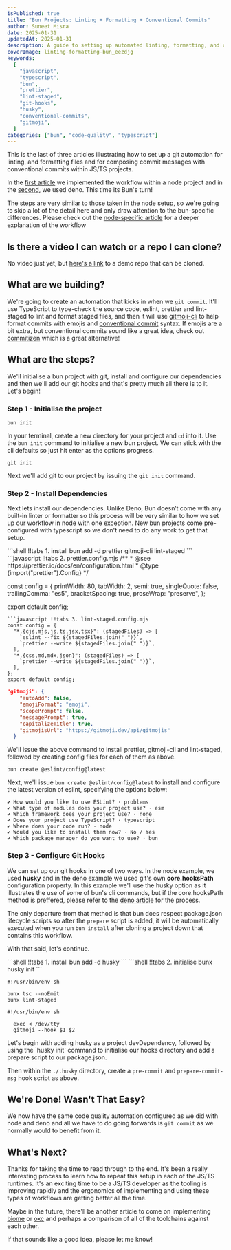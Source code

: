 ```yaml
---
isPublished: true
title: "Bun Projects: Linting + Formatting + Conventional Commits"
author: Suneet Misra
date: 2025-01-31
updatedAt: 2025-01-31
description: A guide to setting up automated linting, formatting, and conventional commits in Bun projects using Git hooks.
coverImage: linting-formatting-bun_eezdjg
keywords:
  [
    "javascript",
    "typescript",
    "bun",
    "prettier",
    "lint-staged",
    "git-hooks",
    "husky",
    "conventional-commits",
    "gitmoji",
  ]
categories: ["bun", "code-quality", "typescript"]
---
```


<SuspendedArticleImage
  src="linting-formatting-bun_eezdjg"
  alt="Thumbnail image showing the title for the article with the bun and git logos"
/>

This is the last of three articles illustrating how to set up a git automation for linting, and formatting files and for composing commit messages with conventional commits within JS/TS projects.

In the [first article](/articles/linting-formatting-setup) we implemented the workflow within a node project and in the [second](/articles/linting-formatting-setup-deno), we used deno. This time its Bun's turn!

The steps are very similar to those taken in the node setup, so we're going to skip a lot of the detail here and only draw attention to the bun-specific differences. Please check out the [node-specific article](/articles/linting-formatting-setup) for a deeper explanation of the workflow

## Is there a video I can watch or a repo I can clone?

No video just yet, but [here's a link](https://github.com/sun33t/0003-linting-formatting-setup-bun) to a demo repo that can be cloned.

## What are we building?

We're going to create an automation that kicks in when we `git commit`. It'll use TypeScript to type-check the source code, eslint, prettier and lint-staged to lint and format staged files, and then it will use [gitmoji-cli](https://github.com/carloscuesta/gitmoji) to help format commits with emojis and [conventional commit](https://www.conventionalcommits.org/en/v1.0.0/) syntax. If emojis are a bit extra, but conventional commits sound like a great idea, check out [commitizen](https://commitizen-tools.github.io/commitizen/) which is a great alternative!

## What are the steps?

We'll initialise a bun project with git, install and configure our dependencies and then we'll add our git hooks and that's pretty much all there is to it. Let's begin!

### Step 1 - Initialise the project

```shell terminal
bun init
```

In your terminal, create a new directory for your project and `cd` into it. Use the `bun init` command to initialise a new bun project. We can stick with the cli defaults so just hit enter as the options progress.

```shell terminal
git init
```

Next we'll add git to our project by issuing the `git init` command.

### Step 2 - Install Dependencies

Next lets install our dependencies. Unlike Deno, Bun doesn’t come with any built-in linter or formatter so this process will be very similar to how we set up our workflow in node with one exception. New bun projects come pre-configured with typescript so we don't need to do any work to get that setup.

<CodeWithTabs>
```shell !!tabs 1. install
bun add -d prettier gitmoji-cli lint-staged
```
```javascript !!tabs 2. prettier.config.mjs
/**
 * @see https://prettier.io/docs/en/configuration.html
 * @type {import("prettier").Config}
 */

const config = {
printWidth: 80,
tabWidth: 2,
semi: true,
singleQuote: false,
trailingComma: "es5",
bracketSpacing: true,
proseWrap: "preserve",
};

export default config;
```
```javascript !!tabs 3. lint-staged.config.mjs
const config = {
  "*.{cjs,mjs,js,ts,jsx,tsx}": (stagedFiles) => [
    `eslint --fix ${stagedFiles.join(" ")}`,
    `prettier --write ${stagedFiles.join(" ")}`,
  ],
  "*.{css,md,mdx,json}": (stagedFiles) => [
    `prettier --write ${stagedFiles.join(" ")}`,
  ],
};
export default config;
```

```json !!tabs 3. package.json
"gitmoji": {
    "autoAdd": false,
    "emojiFormat": "emoji",
    "scopePrompt": false,
    "messagePrompt": true,
    "capitalizeTitle": true,
    "gitmojisUrl": "https://gitmoji.dev/api/gitmojis"
  }
```

</CodeWithTabs>

We'll issue the above command to install prettier, gitmoji-cli and lint-staged, followed by creating config files for each of them as above.

```shell terminal
bun create @eslint/config@latest
```

Next, we'll issue `bun create @eslint/config@latest` to install and configure the latest version of eslint, specifying the options below:

```shell terminal
✔ How would you like to use ESLint? · problems
✔ What type of modules does your project use? · esm
✔ Which framework does your project use? · none
✔ Does your project use TypeScript? · typescript
✔ Where does your code run? · node
✔ Would you like to install them now? · No / Yes
✔ Which package manager do you want to use? · bun

```

### Step 3 - Configure Git Hooks

We can set up our git hooks in one of two ways. In the node example, we used **husky** and in the deno example we used git's own **core.hooksPath** configuration property. In this example we'll use the husky option as it illustrates the use of some of bun's cli commands, but if the core.hooksPath method is preffered, please refer to the [deno article](/articles/lint-formatting-setup-deno) for the process.

The only departure from that method is that bun does respect package.json lifecycle scripts so after the `prepare` script is added, it will be automatically executed when you run `bun install` after cloning a project down that contains this workflow.

With that said, let's continue.

<CodeWithTabs>
  ```shell !!tabs 1. install
  bun add -d husky
  ```
  ```shell !!tabs 2. initialise
  bunx husky init
  ```

```shell !!tabs 3. pre-commit
#!/usr/bin/env sh

bunx tsc --noEmit
bunx lint-staged
```

```shell !!tabs 4. prepare-commit-msg
#!/usr/bin/env sh

  exec < /dev/tty
  gitmoji --hook $1 $2
```

</CodeWithTabs>
Let's begin with adding husky as a project devDependency, followed by using the `husky init` command to initialise our hooks directory and add a prepare script to our package.json.

Then within the `./.husky` directory, create a `pre-commit` and `prepare-commit-msg` hook script as above.

## We're Done! Wasn't That Easy?

We now have the same code quality automation configured as we did with node and deno and all we have to do going forwards is `git commit` as we normally would to benefit from it.

## What's Next?

Thanks for taking the time to read through to the end. It's been a really interesting process to learn how to repeat this setup in each of the JS/TS runtimes. It's an exciting time to be a JS/TS developer as the tooling is improving rapidly and the ergonomics of implementing and using these types of workflows are getting better all the time.

Maybe in the future, there'll be another article to come on implementing [biome](https://biomejs.dev/) or [oxc](https://oxc.rs/) and perhaps a comparison of all of the toolchains against each other.

If that sounds like a good idea, please let me know!
